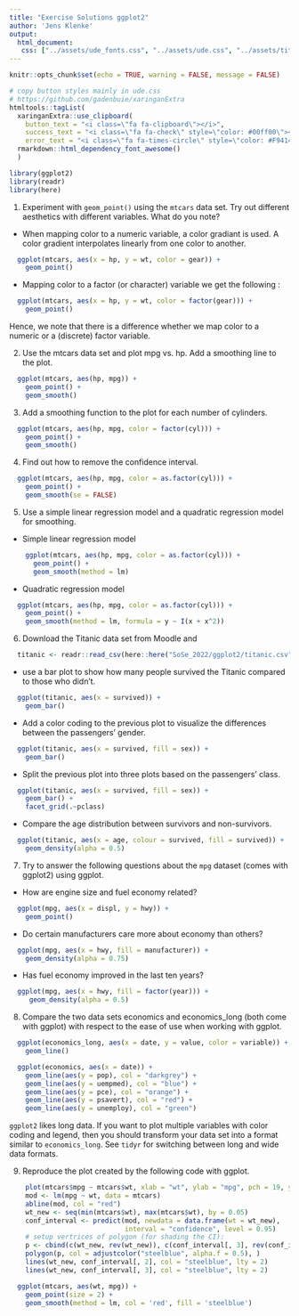 ```yaml
---
title: "Exercise Solutions ggplot2"
author: 'Jens Klenke' 
output: 
  html_document:
   css: ["../assets/ude_fonts.css", "../assets/ude.css", "../assets/title_slides.css", "../assets/custom.css"]
---
```

```r
knitr::opts_chunk$set(echo = TRUE, warning = FALSE, message = FALSE)
```

```r
# copy button styles mainly in ude.css 
# https://github.com/gadenbuie/xaringanExtra
htmltools::tagList(
  xaringanExtra::use_clipboard(
    button_text = "<i class=\"fa fa-clipboard\"></i>",
    success_text = "<i class=\"fa fa-check\" style=\"color: #00ff00\"></i>",
    error_text = "<i class=\"fa fa-times-circle\" style=\"color: #F94144\"></i>"),
  rmarkdown::html_dependency_font_awesome() 
  )
```

```r
library(ggplot2)
library(readr)
library(here)
```


1. Experiment with `geom_point()` using the `mtcars` data set. Try out different aesthetics with different variables. What do you note? 

  - When mapping color to a numeric variable, a color gradiant is used. A color gradient interpolates linearly from one color to another.

```r
  ggplot(mtcars, aes(x = hp, y = wt, color = gear)) +
    geom_point()
```

  - Mapping color to a factor (or character) variable we get the following :

```r
  ggplot(mtcars, aes(x = hp, y = wt, color = factor(gear))) +
    geom_point()
```

Hence, we note that there is a difference whether we map color to a numeric or a (discrete) factor variable. 

2. Use the mtcars data set and plot mpg vs. hp. Add a smoothing line to the plot.
    
```r
  ggplot(mtcars, aes(hp, mpg)) +
    geom_point() +
    geom_smooth()
```
    
3. Add a smoothing function to the plot for each number of cylinders.

```r
  ggplot(mtcars, aes(hp, mpg, color = factor(cyl))) +
    geom_point() +
    geom_smooth()
```
    
4. Find out how to remove the confidence interval.

```r
  ggplot(mtcars, aes(hp, mpg, color = as.factor(cyl))) +
    geom_point() +
    geom_smooth(se = FALSE)
```
    
5. Use a simple linear regression model and a quadratic regression model for smoothing.

  - Simple linear regression model
```r
    ggplot(mtcars, aes(hp, mpg, color = as.factor(cyl))) +
      geom_point() +
      geom_smooth(method = lm)
```
  
  - Quadratic regression model
  
```r
  ggplot(mtcars, aes(hp, mpg, color = as.factor(cyl))) +
    geom_point() +
    geom_smooth(method = lm, formula = y ~ I(x + x^2))
```

6. Download the Titanic data set from Moodle and

```r
  titanic <- readr::read_csv(here::here("SoSe_2022/ggplot2/titanic.csv"))
```

  - use a bar plot to show how many people survived the Titanic compared to those who didn't.

```r
  ggplot(titanic, aes(x = survived)) +
    geom_bar()
```

  - Add a color coding to the previous plot to visualize the differences between the passengers' gender.

```r
  ggplot(titanic, aes(x = survived, fill = sex)) +
    geom_bar()
```

  - Split the previous plot into three plots based on the passengers' class.

```r
  ggplot(titanic, aes(x = survived, fill = sex)) +
    geom_bar() +
    facet_grid(.~pclass)
```
  
  - Compare the age distribution between survivors and non-survivors.

```r
  ggplot(titanic, aes(x = age, colour = survived, fill = survived)) +
    geom_density(alpha = 0.5)
```

7. Try to answer the following questions about the `mpg` dataset (comes with ggplot2) using ggplot.

  - How are engine size and fuel economy related?

```r
  ggplot(mpg, aes(x = displ, y = hwy)) +
    geom_point()
```

  - Do certain manufacturers care more about economy than others?

```r
  ggplot(mpg, aes(x = hwy, fill = manufacturer)) +
    geom_density(alpha = 0.75)
```

  - Has fuel economy improved in the last ten years?

```r
  ggplot(mpg, aes(x = hwy, fill = factor(year))) +
     geom_density(alpha = 0.5)
```
    
8. Compare the two data sets economics and economics_long (both come with ggplot) with respect to the ease of use when working with ggplot.
    
```r
  ggplot(economics_long, aes(x = date, y = value, color = variable)) + 
    geom_line()
```

```r
  ggplot(economics, aes(x = date)) + 
    geom_line(aes(y = pop), col = "darkgrey") + 
    geom_line(aes(y = uempmed), col = "blue") + 
    geom_line(aes(y = pce), col = "orange") + 
    geom_line(aes(y = psavert), col = "red") + 
    geom_line(aes(y = unemploy), col = "green")
```

`ggplot2` likes long data. If you want to plot multiple variables with color coding and legend, then you should transform your data set into a format similar to `economics_long`. See `tidyr` for switching between long and wide data formats.

9. Reproduce the plot created by the following code with ggplot.

```r
    plot(mtcars$mpg ~ mtcars$wt, xlab = "wt", ylab = "mpg", pch = 19, ylim = c(5, 35))
    mod <- lm(mpg ~ wt, data = mtcars)
    abline(mod, col = "red")
    wt_new <- seq(min(mtcars$wt), max(mtcars$wt), by = 0.05)
    conf_interval <- predict(mod, newdata = data.frame(wt = wt_new), 
                             interval = "confidence", level = 0.95)
    # setup vertrices of polygon (for shading the CI):
    p <- cbind(c(wt_new, rev(wt_new)), c(conf_interval[, 3], rev(conf_interval[, 2])))
    polygon(p, col = adjustcolor("steelblue", alpha.f = 0.5), )
    lines(wt_new, conf_interval[, 2], col = "steelblue", lty = 2)
    lines(wt_new, conf_interval[, 3], col = "steelblue", lty = 2)
```
    
    
```r
  ggplot(mtcars, aes(wt, mpg)) +
    geom_point(size = 2) +
    geom_smooth(method = lm, col = 'red', fill = 'steelblue') 
```
    
    



